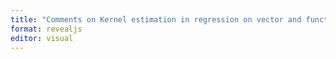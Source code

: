 ```yaml
---
title: "Comments on Kernel estimation in regression on vector and function spaces"
format: revealjs
editor: visual
---
```

